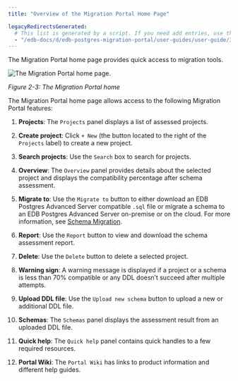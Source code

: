 ```yaml
---
title: "Overview of the Migration Portal Home Page"

legacyRedirectsGenerated:
  # This list is generated by a script. If you need add entries, use the `legacyRedirects` key.
  - "/edb-docs/d/edb-postgres-migration-portal/user-guides/user-guide/3.0.1/mp_overview_home.html"
---
```


<div id="mp_overview_home" class="registered_link"></div>

The Migration Portal home page provides quick access to migration tools.

![The Migration Portal home page.](../images/mp_overview_home.png)

*Figure 2-3: The Migration Portal home*

The Migration Portal home page allows access to the following Migration Portal features:

1.  **Projects**: The `Projects` panel displays a list of assessed projects.

2.  **Create project**: Click `+ New` (the button located to the right of the `Projects` label) to create a new project.

3.  **Search projects**: Use the `Search` box to search for projects.

4.  **Overview**: The `Overview` panel provides details about the selected project and displays the compatibility percentage after schema assessment.

5.  **Migrate to**: Use the `Migrate to` button to either download an EDB Postgres Advanced Server compatible `.sql` file or migrate a schema to an EDB Postgres Advanced Server on-premise or on the cloud. For more information, see [Schema Migration](../04_mp_migrating_database/03_mp_schema_migration/#mp_schema_migration).

6.  **Report**: Use the `Report` button to view and download the schema assessment report.

7.  **Delete**: Use the `Delete` button to delete a selected project.

8.  **Warning sign**: A warning message is displayed if a project or a schema is less than 70% compatible or any DDL doesn’t succeed after multiple attempts.

9.  **Upload DDL file**: Use the `Upload new schema` button to upload a new or additional DDL file.

10. **Schemas**: The `Schemas` panel displays the assessment result from an uploaded DDL file.

11. **Quick help**: The `Quick help` panel contains quick handles to a few required resources.

12. **Portal Wiki**: The `Portal Wiki` has links to product information and different help guides.
